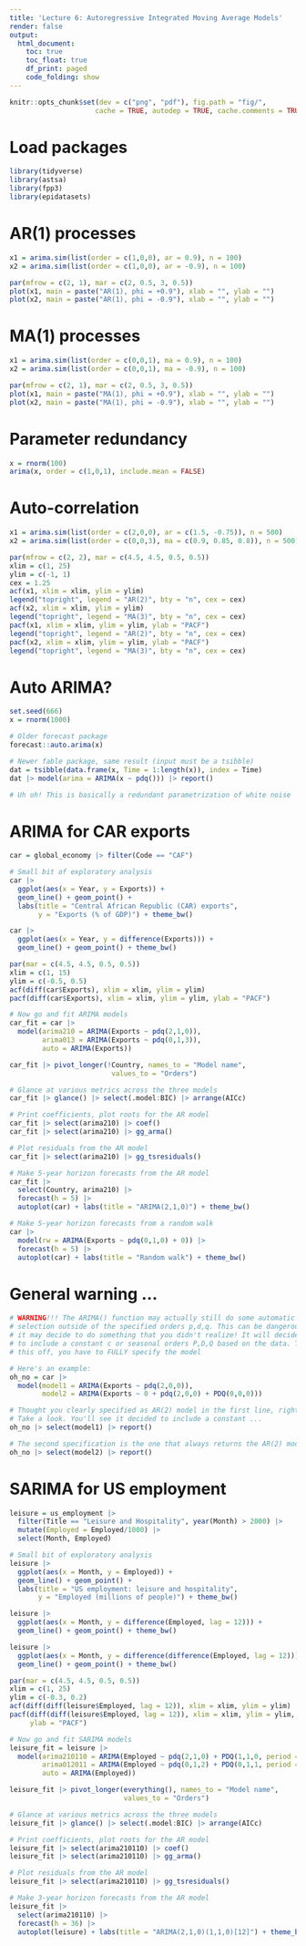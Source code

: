 ```yaml
---
title: 'Lecture 6: Autoregressive Integrated Moving Average Models'
render: false
output:
  html_document:
    toc: true
    toc_float: true
    df_print: paged
    code_folding: show
---
```


```r
knitr::opts_chunk$set(dev = c("png", "pdf"), fig.path = "fig/",
                     cache = TRUE, autodep = TRUE, cache.comments = TRUE)
```

# Load packages

```r
library(tidyverse)
library(astsa)
library(fpp3)
library(epidatasets)
```

# AR(1) processes

```r
x1 = arima.sim(list(order = c(1,0,0), ar = 0.9), n = 100)
x2 = arima.sim(list(order = c(1,0,0), ar = -0.9), n = 100)

par(mfrow = c(2, 1), mar = c(2, 0.5, 3, 0.5))
plot(x1, main = paste("AR(1), phi = +0.9"), xlab = "", ylab = "")
plot(x2, main = paste("AR(1), phi = -0.9"), xlab = "", ylab = "")
```

# MA(1) processes

```r
x1 = arima.sim(list(order = c(0,0,1), ma = 0.9), n = 100)
x2 = arima.sim(list(order = c(0,0,1), ma = -0.9), n = 100)

par(mfrow = c(2, 1), mar = c(2, 0.5, 3, 0.5))
plot(x1, main = paste("MA(1), phi = +0.9"), xlab = "", ylab = "")
plot(x2, main = paste("MA(1), phi = -0.9"), xlab = "", ylab = "")
```

# Parameter redundancy

```r
x = rnorm(100)
arima(x, order = c(1,0,1), include.mean = FALSE)
```

# Auto-correlation

```r
x1 = arima.sim(list(order = c(2,0,0), ar = c(1.5, -0.75)), n = 500)
x2 = arima.sim(list(order = c(0,0,3), ma = c(0.9, 0.85, 0.8)), n = 500)

par(mfrow = c(2, 2), mar = c(4.5, 4.5, 0.5, 0.5))
xlim = c(1, 25)
ylim = c(-1, 1)
cex = 1.25
acf(x1, xlim = xlim, ylim = ylim)
legend("topright", legend = "AR(2)", bty = "n", cex = cex) 
acf(x2, xlim = xlim, ylim = ylim)
legend("topright", legend = "MA(3)", bty = "n", cex = cex) 
pacf(x1, xlim = xlim, ylim = ylim, ylab = "PACF") 
legend("topright", legend = "AR(2)", bty = "n", cex = cex) 
pacf(x2, xlim = xlim, ylim = ylim, ylab = "PACF")
legend("topright", legend = "MA(3)", bty = "n", cex = cex) 
```

# Auto ARIMA?

```r
set.seed(666)
x = rnorm(1000)         

# Older forecast package
forecast::auto.arima(x)  

# Newer fable package, same result (input must be a tsibble)
dat = tsibble(data.frame(x, Time = 1:length(x)), index = Time)
dat |> model(arima = ARIMA(x ~ pdq())) |> report()

# Uh oh! This is basically a redundant parametrization of white noise
```

# ARIMA for CAR exports

```r
car = global_economy |> filter(Code == "CAF")

# Small bit of exploratory analysis
car |>
  ggplot(aes(x = Year, y = Exports)) + 
  geom_line() + geom_point() +
  labs(title = "Central African Republic (CAR) exports",
       y = "Exports (% of GDP)") + theme_bw() 

car |> 
  ggplot(aes(x = Year, y = difference(Exports))) + 
  geom_line() + geom_point() + theme_bw() 

par(mar = c(4.5, 4.5, 0.5, 0.5))
xlim = c(1, 15)
ylim = c(-0.5, 0.5)
acf(diff(car$Exports), xlim = xlim, ylim = ylim)
pacf(diff(car$Exports), xlim = xlim, ylim = ylim, ylab = "PACF")

# Now go and fit ARIMA models
car_fit = car |>
  model(arima210 = ARIMA(Exports ~ pdq(2,1,0)),
        arima013 = ARIMA(Exports ~ pdq(0,1,3)),
        auto = ARIMA(Exports))

car_fit |> pivot_longer(!Country, names_to = "Model name",
                         values_to = "Orders")

# Glance at various metrics across the three models
car_fit |> glance() |> select(.model:BIC) |> arrange(AICc) 

# Print coefficients, plot roots for the AR model
car_fit |> select(arima210) |> coef()
car_fit |> select(arima210) |> gg_arma()

# Plot residuals from the AR model
car_fit |> select(arima210) |> gg_tsresiduals() 

# Make 5-year horizon forecasts from the AR model
car_fit |>  
  select(Country, arima210) |>
  forecast(h = 5) |> 
  autoplot(car) + labs(title = "ARIMA(2,1,0)") + theme_bw()

# Make 5-year horizon forecasts from a random walk
car |>
  model(rw = ARIMA(Exports ~ pdq(0,1,0) + 0)) |>
  forecast(h = 5) |> 
  autoplot(car) + labs(title = "Random walk") + theme_bw()
```

# General warning ...

```r
# WARNING!!! The ARIMA() function may actually still do some automatic model 
# selection outside of the specified orders p,d,q. This can be dangerous because
# it may decide to do something that you didn't realize! It will decide whether
# to include a constant c or seasonal orders P,D,Q based on the data. To shut 
# this off, you have to FULLY specify the model

# Here's an example:
oh_no = car |>
  model(model1 = ARIMA(Exports ~ pdq(2,0,0)),
        model2 = ARIMA(Exports ~ 0 + pdq(2,0,0) + PDQ(0,0,0)))

# Thought you clearly specified as AR(2) model in the first line, right? WRONG. 
# Take a look. You'll see it decided to include a constant ...
oh_no |> select(model1) |> report()

# The second specification is the one that always returns the AR(2) model
oh_no |> select(model2) |> report()
```

# SARIMA for US employment

```r
leisure = us_employment |>
  filter(Title == "Leisure and Hospitality", year(Month) > 2000) |>
  mutate(Employed = Employed/1000) |>
  select(Month, Employed)

# Small bit of exploratory analysis
leisure |>
  ggplot(aes(x = Month, y = Employed)) + 
  geom_line() + geom_point() +
  labs(title = "US employment: leisure and hospitality",
       y = "Employed (millions of people)") + theme_bw() 

leisure |> 
  ggplot(aes(x = Month, y = difference(Employed, lag = 12))) + 
  geom_line() + geom_point() + theme_bw() 

leisure |> 
  ggplot(aes(x = Month, y = difference(difference(Employed, lag = 12)))) + 
  geom_line() + geom_point() + theme_bw() 

par(mar = c(4.5, 4.5, 0.5, 0.5))
xlim = c(1, 25)
ylim = c(-0.3, 0.2)
acf(diff(diff(leisure$Employed, lag = 12)), xlim = xlim, ylim = ylim)
pacf(diff(diff(leisure$Employed, lag = 12)), xlim = xlim, ylim = ylim, 
     ylab = "PACF")

# Now go and fit SARIMA models
leisure_fit = leisure |>
  model(arima210110 = ARIMA(Employed ~ pdq(2,1,0) + PDQ(1,1,0, period = 12)),
        arima012011 = ARIMA(Employed ~ pdq(0,1,2) + PDQ(0,1,1, period = 12)),
        auto = ARIMA(Employed))

leisure_fit |> pivot_longer(everything(), names_to = "Model name",
                            values_to = "Orders")

# Glance at various metrics across the three models
leisure_fit |> glance() |> select(.model:BIC) |> arrange(AICc) 

# Print coefficients, plot roots for the AR model
leisure_fit |> select(arima210110) |> coef()
leisure_fit |> select(arima210110) |> gg_arma()

# Plot residuals from the AR model
leisure_fit |> select(arima210110) |> gg_tsresiduals() 

# Make 3-year horizon forecasts from the AR model
leisure_fit |>  
  select(arima210110) |>
  forecast(h = 36) |> 
  autoplot(leisure) + labs(title = "ARIMA(2,1,0)(1,1,0)[12]") + theme_bw()
```